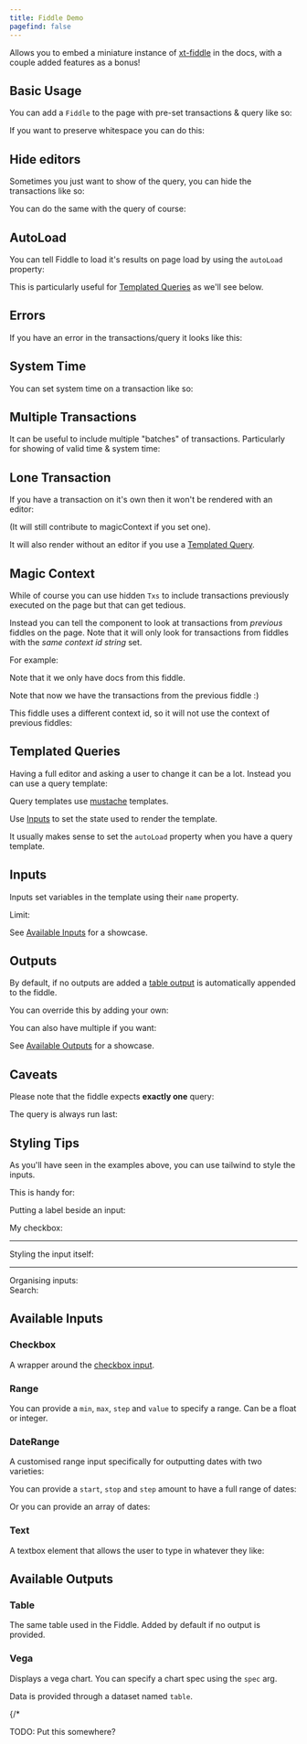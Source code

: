 ```yaml
---
title: Fiddle Demo
pagefind: false
---
```



Allows you to embed a miniature instance of [xt-fiddle](https://fiddle.xtdb.com) in the docs, with a couple added features as a bonus!

## Basic Usage

You can add a `Fiddle` to the page with pre-set transactions & query like so:

<Fiddle>
  <Txs txs="INSERT INTO docs (_id, foo) VALUES (1, 'one');" />
  <Query q="SELECT * FROM docs" />
</Fiddle>

If you want to preserve whitespace you can do this:

<Fiddle>
  <Txs txs="INSERT INTO docs (_id, foo) VALUES (1, 'one');" />
  <Query q={
`SELECT _id, foo
  FROM docs
-- You can also put comments :)`}
/>
</Fiddle>

## Hide editors

Sometimes you just want to show of the query, you can hide the transactions like so:

<Fiddle>
  <Txs hidden={true}
       txs="INSERT INTO docs (_id, foo) VALUES (1, 'one');" />
  <Query q="SELECT * FROM docs" />
</Fiddle>


You can do the same with the query of course:

<Fiddle>
  <Txs txs="INSERT INTO docs (_id, foo) VALUES (1, 'one');" />
  <Query hidden={true} q="SELECT * FROM docs"/>
</Fiddle>

## AutoLoad

You can tell Fiddle to load it's results on page load by using the `autoLoad` property:

<Fiddle autoLoad>
  <Txs txs="INSERT INTO docs (_id, foo) VALUES (1, 'one');" />
  <Query q="SELECT * FROM docs"/>
</Fiddle>

This is particularly useful for [Templated Queries](#templated-queries) as we'll see below.

## Errors

If you have an error in the transactions/query it looks like this:

<Fiddle autoLoad>
  <Txs txs="INSERT INTO docs (_id, foo) VALUES (1, 'one');" />
  <Query q="SELECT * FOM docs" />
</Fiddle>

## System Time

You can set system time on a transaction like so:

<Fiddle>
  <Txs systemTime="2020-01-01"
       txs="INSERT INTO docs (_id, name) VALUES (1, 'one');" />
  <Query q="SELECT * FROM xt.txs" />
</Fiddle>

## Multiple Transactions

It can be useful to include multiple "batches" of transactions.
Particularly for showing of valid time & system time:

<Fiddle>
  <Txs systemTime="2020-01-01"
       txs="INSERT INTO docs (_id, name) VALUES (1, 'one');" />
  <Txs systemTime="2020-01-02"
       txs="INSERT INTO docs (_id, name) VALUES (1, 'two');" />
  <Query q={
`SELECT _id, name, _system_from
  FROM docs FOR ALL VALID_TIME
  ORDER BY _id, _system_from`} />
</Fiddle>

## Lone Transaction

If you have a transaction on it's own then it won't be rendered with an editor:

<Fiddle>
  <Txs txs="INSERT INTO docs
            (_id, name)
            VALUES
            (1, 'one');" />
</Fiddle>

(It will still contribute to magicContext if you set one).

It will also render without an editor if you use a [Templated Query](#templated-queries).

## Magic Context

While of course you can use hidden `Txs` to include transactions previously executed on the page but that can get tedious.

Instead you can tell the component to look at transactions from *previous* fiddles on the page.
Note that it will only look for transactions from fiddles with the *same context id string* set.

For example:

<Fiddle magicContext="my-context">
  <Txs systemTime="2020-01-01"
       txs="INSERT INTO docs (_id, name) VALUES (1, 'one');" />
  <Query q="SELECT * FROM docs" />
</Fiddle>

Note that it we only have docs from this fiddle.

<Fiddle magicContext="my-context">
  <Txs systemTime="2020-01-02"
       txs="
    INSERT INTO docs (_id, name) VALUES (1, 'two');
    INSERT INTO docs (_id, name) VALUES (2, 'three');" />
  <Query q={
`SELECT _id, name, _system_from
  FROM docs FOR ALL VALID_TIME
  ORDER BY _id, _system_from`} />
</Fiddle>

Note that now we have the transactions from the previous fiddle :)

This fiddle uses a different context id, so it will not use the context of previous fiddles:

<Fiddle magicContext="different-context">
  <Txs systemTime="2020-01-02"
       txs="
    INSERT INTO docs (_id, name) VALUES (1, 'two');
    INSERT INTO docs (_id, name) VALUES (2, 'three');" />
  <Query q={
`SELECT _id, name, _system_from
  FROM docs FOR ALL VALID_TIME
  ORDER BY _id, _system_from`} />
</Fiddle>


## Templated Queries

Having a full editor and asking a user to change it can be a lot. Instead you can use a query template:


<Fiddle autoLoad magicContext="orders">
  <Txs txs="INSERT INTO orders
            (_id, name, count, _valid_from)
            VALUES
            (1, 'Bike',        4, DATE '2024-01-01'),
            (2, 'Ice Cream',   3, DATE '2024-01-02'),
            (3, 'Tennis Ball', 5, DATE '2024-01-03'),
            (4, 'Toy Gun',     2, DATE '2024-01-04'),
            (5, 'Blocks',      1, DATE '2024-01-05')" />
  <QueryTemplate q="SELECT *
                    FROM orders
                    LIMIT {{limit}}" />
  <Range name="limit" min={0} max={5} step={1} value={3} />
</Fiddle>

Query templates use [mustache](https://mustache.github.io/) templates.

Use [Inputs](#inputs) to set the state used to render the template.

It usually makes sense to set the `autoLoad` property when you have a query template.

## Inputs

Inputs set variables in the template using their `name` property.

<Fiddle autoLoad magicContext="orders">
  <QueryTemplate q="SELECT *
                    FROM orders
                    {{#enabled}}
                    LIMIT {{limit}}
                    {{/enabled}}" />
  <div class="flex flex-row gap-2">
    Limit:
    <Checkbox name="enabled" checked />
    <Range name="limit" min={0} max={5} step={1} value={3} />
  </div>
</Fiddle>

See [Available Inputs](#available-inputs) for a showcase.


## Outputs

By default, if no outputs are added a [table output](#table-output) is automatically appended to the fiddle.

You can override this by adding your own:

<Fiddle autoLoad magicContext="orders">
  <QueryTemplate q="SELECT *
                    FROM orders
                    WHERE count > {{count}}
                    ORDER BY _id" />
  <Range name="count" min={0} max={6} step={2} value={0} />
  <OutputVega spec={{
    $schema: 'https://vega.github.io/schema/vega-lite/v5.json',
    data: { name: "table" },
    mark: "bar",
    encoding: {
      x: { field: '_id', type: 'ordinal' },
      y: { field: 'count', type: 'quantitative' }
    }
  }} />
</Fiddle>

You can also have multiple if you want:

<Fiddle autoLoad magicContext="orders">
  <QueryTemplate q="SELECT *
                    FROM orders
                    WHERE count > {{count}}
                    ORDER BY _id" />
  <Range name="count" min={0} max={6} step={2} value={0} />
  <div class="grid grid-cols-2 gap-1">
    <OutputVega spec={{
      $schema: 'https://vega.github.io/schema/vega-lite/v5.json',
      data: { name: "table" },
      mark: "bar",
      encoding: {
        x: { field: '_id', type: 'ordinal' },
        y: { field: 'count', type: 'quantitative' }
      }
    }} />
    <OutputTable />
  </div>
</Fiddle>

See [Available Outputs](#available-outputs) for a showcase.

## Caveats

Please note that the fiddle expects **exactly one** query:

<Fiddle>
  <Txs txs="INSERT INTO docs (_id, name) VALUES (1, 'one')" />
  <Query q="SELECT * FROM docs" />
  <Txs txs="INSERT INTO docs (_id, name) VALUES (2, 'two')" />
  <Query q="this won't be run" />
</Fiddle>

The query is always run last:

<Fiddle>
  <Query q="SELECT * FROM docs" />
  <Txs txs="INSERT INTO docs (_id, name) VALUES (1, 'one')" />
</Fiddle>

## Styling Tips

As you'll have seen in the examples above, you can use tailwind to style the inputs.

This is handy for:


<Fiddle autoLoad magicContext="orders">
  <QueryTemplate q="SELECT *
                    FROM orders
                    WHERE {{#true}}true{{/true}}{{^true}}false{{/true}} {{#enableSearch}}AND name LIKE '%{{search}}%'{{/enableSearch}}
                    LIMIT {{limit}}" />

  Putting a label beside an input:
  <div class="flex flex-row gap-2 items-center">
    My checkbox:
    <Checkbox name="true" checked />
  </div>

  <hr class="border-b border-gray-300 dark:border-gray-600" />

  Styling the input itself:
  <Range class="w-full" name="limit" min="0" max="5" value="3" />

  <hr class="border-b border-gray-300 dark:border-gray-600" />
  Organising inputs:
  <div class="flex flex-row gap-2 items-center">
    Search:
    <Checkbox name="enableSearch" checked />
    <Text name="search" />
  </div>
</Fiddle>

## Available Inputs

### Checkbox

A wrapper around the [checkbox input](https://developer.mozilla.org/en-US/docs/Web/HTML/Element/input/checkbox).


<Fiddle autoLoad magicContext="orders">
  <QueryTemplate q="SELECT *
                    FROM orders
                    -- Watch as the below changes:
                    {{#useWhere}}
                    WHERE count < 3
                    {{/useWhere}}
                    ORDER BY _id" />
  <Checkbox name="useWhere" checked />
</Fiddle>

### Range

You can provide a `min`, `max`, `step` and `value` to specify a range.
Can be a float or integer.

<Fiddle autoLoad magicContext="orders">
  <QueryTemplate q="SELECT *
                    FROM orders
                    WHERE count > {{count}}
                    ORDER BY _id" />
  <Range name="count" min={0} max={6} step={2} />
</Fiddle>

### DateRange


A customised range input specifically for outputting dates with two varieties:

You can provide a `start`, `stop` and `step` amount to have a full range of dates:

<Fiddle autoLoad magicContext="orders">
  <QueryTemplate q="SELECT _id, count, name, _valid_from
                    FROM orders FOR VALID_TIME AS OF {{validTime}}
                    ORDER BY _id" />
  <DateRange name="validTime" start="2024-01-01" stop="2024-01-05" step="1 day" value="2024-01-04" />
</Fiddle>

Or you can provide an array of dates:

<Fiddle autoLoad magicContext="orders">
  <QueryTemplate q="SELECT _id, count, name, _valid_from
                    FROM orders FOR VALID_TIME AS OF {{validTime}}
                    ORDER BY _id" />
  <DateRange name="validTime" dates={["2024-01-01","2024-01-02","2024-01-05"]} value="2024-01-05" />
</Fiddle>

### Text

A textbox element that allows the user to type in whatever they like:

<Fiddle autoLoad magicContext="orders">
  <QueryTemplate q="SELECT *
                    FROM orders
                    WHERE name LIKE '%{{name}}%'
                    ORDER BY _id" />
  <Text name="name" value="Toy" />
</Fiddle>


## Available Outputs

### Table


The same table used in the Fiddle. Added by default if no output is provided.

<Fiddle autoLoad magicContext="orders">
  <QueryTemplate q="SELECT *
                    FROM orders
                    WHERE count > {{count}}
                    ORDER BY _id" />
  <Range name="count" min={0} max={6} step={2} />
  <OutputTable />
</Fiddle>

### Vega


Displays a vega chart. You can specify a chart spec using the `spec` arg.

Data is provided through a dataset named `table`.

<Fiddle autoLoad magicContext="orders">
  <QueryTemplate q="SELECT *
                    FROM orders
                    WHERE count > {{count}}
                    ORDER BY _id" />
  <Range name="count" min={0} max={6} step={2} value={0} />
  <OutputVega spec={{
    $schema: 'https://vega.github.io/schema/vega-lite/v5.json',
    data: { name: "table" },
    mark: "bar",
    encoding: {
      x: { field: '_id', type: 'ordinal' },
      y: { field: 'count', type: 'quantitative' }
    }
  }} />
</Fiddle>

{/*

TODO: Put this somewhere?

<Fiddle autoLoad>
  <Txs hidden txs={`
INSERT INTO customer (_id, address, preference, _valid_from, _valid_to)
VALUES
-- Customer 1
(1, 'address 1', 'preference 1', DATE '2024-01-01', DATE '2024-01-05'),
(1, 'address 2', 'preference 1', DATE '2024-01-05', DATE '2024-03-10'),
(1, 'address 2', 'preference 2', DATE '2024-03-10', DATE '2024-06-15'),
(1, 'address 2', 'preference 3', DATE '2024-06-15', NULL),

-- Customer 2
(2, 'address 1', 'preference 1', DATE '2024-02-02', DATE '2024-05-12'),
(2, 'address 1', 'preference 2', DATE '2024-05-12', NULL),

-- Customer 3
(3, 'address 1', 'preference 1', DATE '2024-01-02', DATE '2024-04-12'),
(3, 'address 2', 'preference 1', DATE '2024-04-12', DATE '2024-08-12'),

-- Customer 4
(4, 'address 1', 'preference 1', DATE '2024-06-05', DATE '2024-08-05'),
(4, 'address 2', 'preference 2', DATE '2024-08-05', DATE '2024-10-07'),
(4, 'address 1', 'preference 2', DATE '2024-10-07', NULL)`} />
  <div class="flex flex-row gap-2 items-center">
    <div class="flex flex-row gap-2 items-center">
      from:
      <DateRange name="from" start="2024-01-01" stop="2025-01-01" step="1 month" value="2024-01-01" />
    </div>
    <div class="flex flex-row gap-2 items-center">
      to:
      <DateRange name="to" start="2024-01-01" stop="2025-01-01" step="1 month" value="2025-01-01" />
    </div>
  </div>
  <QueryTemplate q={`
SELECT CAST(customer._id AS INTEGER) AS id,
   customer.address,
   customer.preference,
   customer._valid_from AS valid_from,
   customer._valid_to AS valid_to
FROM customer FOR VALID_TIME FROM {{from}} TO {{to}}
ORDER BY CAST (customer._id AS INTEGER), customer._valid_from`} />

  <OutputVega spec={{
    data: { name: "table" },
    transform: [
    ],
    vconcat: [
      {
        width: 600,
        title: "Customers transaction history",
        encoding: {
          x: {
            field: "valid_from",
            type: "temporal",
            title: "valid time",
            scale: { domain: { param: "brush" } }
          },
          y: {
            field: "id",
            type: "ordinal"
          }
        },
        layer: [
          {
            description: "tx-timeline",
            mark: {
              type: "line",
              point: false
            },
            encoding: { detail: { field: "id" } }
          },
          {
            description: "Timeline outline",
            mark: {
              type: "point",
              filled: false,
              size: 125
            }
          },
          {
            description: "Timeline points",
            mark: {
              type: "point",
              filled: true,
              opacity: 1.0,
              size: 75
            },
            encoding: {
              tooltip: [
                { field: "id" },
                { field: "address" },
                { field: "preference" }
              ]
            }
          }
        ]
      },
      {
        width: 600,
        title: "Valid time",
        mark: "tick",
        params: [
          {
            name: "brush",
            select: { type: "interval", encodings: ["x"] }
          }
        ],
        encoding: { x: { field: "valid_from", type: "temporal" } }
      }
    ]
  }} />
</Fiddle>

*/}
